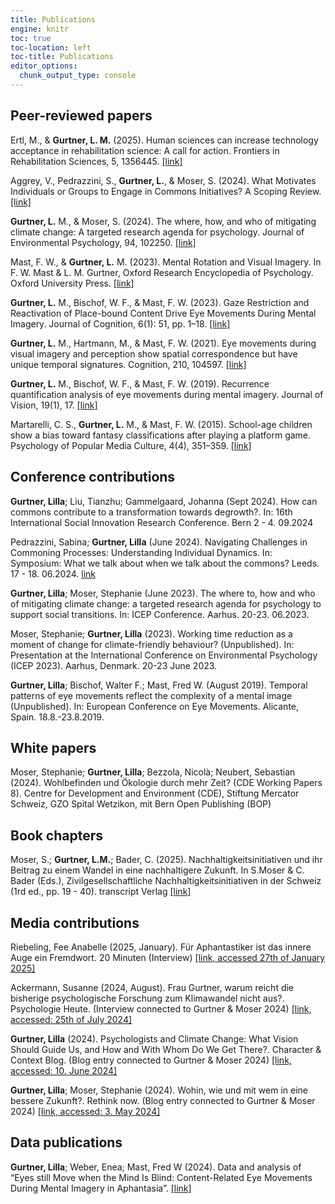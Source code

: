 ```yaml
---
title: Publications
engine: knitr 
toc: true
toc-location: left
toc-title: Publications
editor_options: 
  chunk_output_type: console
---
```


## Peer-reviewed papers


Ertl, M., & **Gurtner, L. M.** (2025). Human sciences can increase technology acceptance in rehabilitation science: A call for action. Frontiers in Rehabilitation Sciences, 5, 1356445. [[link]](https://doi.org/10.3389/fresc.2024.1356445)


Aggrey, V., Pedrazzini, S., **Gurtner, L.**, & Moser, S. (2024). What Motivates Individuals or Groups to Engage in Commons Initiatives? A Scoping Review. [[link]](https://doi.org/10.23668/PSYCHARCHIVES.15504)


**Gurtner, L.** M., & Moser, S. (2024). The where, how, and who of mitigating climate change: A targeted research agenda for psychology. Journal of Environmental Psychology, 94, 102250. [[link]](https://doi.org/10.1016/j.jenvp.2024.102250)


Mast, F. W., & **Gurtner, L.** M. (2023). Mental Rotation and Visual Imagery. In F. W. Mast & L. M. Gurtner, Oxford Research Encyclopedia of Psychology. Oxford University Press. [[link]](https://doi.org/10.1093/acrefore/9780190236557.013.776)


**Gurtner, L.** M., Bischof, W. F., & Mast, F. W. (2023). Gaze Restriction and Reactivation of Place-bound Content Drive Eye Movements During Mental Imagery. Journal of Cognition, 6(1): 51, pp. 1–18. [[link]](https://doi.org/10.5334/joc.316)


**Gurtner, L.** M., Hartmann, M., & Mast, F. W. (2021). Eye movements during visual imagery and perception show spatial correspondence but have unique temporal signatures. Cognition, 210, 104597. [[link]](https://doi.org/10.1016/j.cognition.2021.104597)


**Gurtner, L.** M., Bischof, W. F., & Mast, F. W. (2019). Recurrence quantification analysis of eye movements during mental imagery. Journal of Vision, 19(1), 17. [[link]](https://doi.org/10.1167/19.1.17)


Martarelli, C. S., **Gurtner, L.** M., & Mast, F. W. (2015). School-age children show a bias toward fantasy classifications after playing a platform game. Psychology of Popular Media Culture, 4(4), 351–359. [[link]](https://doi.org/10.1037/ppm0000051)



##  Conference contributions

**Gurtner, Lilla**; Liu, Tianzhu; Gammelgaard, Johanna (Sept 2024). How can commons contribute to a transformation towards degrowth?. In: 16th International Social Innovation Research Conference. Bern 2 - 4. 09.2024

Pedrazzini, Sabina; **Gurtner, Lilla** (June 2024). Navigating Challenges in Commoning Processes: Understanding Individual Dynamics. In: Symposium: What we talk about when we talk about the commons? Leeds. 17 - 18. 06.2024. [link](https://stage.leeds.ac.uk/events/sadler-seminar-series-what-we-talk-about-when-we-talk-about-the-commons/) 

**Gurtner, Lilla**; Moser, Stephanie (June 2023). The where to, how and who of mitigating climate change: a targeted research agenda for psychology to support social transitions. In: ICEP Conference. Aarhus. 20-23. 06.2023. 


Moser, Stephanie; **Gurtner, Lilla** (2023). Working time reduction as a moment of change for climate-friendly behaviour? (Unpublished). In: Presentation at the International Conference on Environmental Psychology (ICEP 2023). Aarhus, Denmark. 20-23 June 2023. 


**Gurtner, Lilla**; Bischof, Walter F.; Mast, Fred W. (August 2019). Temporal patterns of eye movements reflect the complexity of a mental image (Unpublished). In: European Conference on Eye Movements. Alicante, Spain. 18.8.-23.8.2019.


##  White papers

Moser, Stephanie; **Gurtner, Lilla**; Bezzola, Nicolà; Neubert, Sebastian (2024). Wohlbefinden und Ökologie durch mehr Zeit? (CDE Working Papers 8). Centre for Development and Environment (CDE), Stiftung Mercator Schweiz, GZO Spital Wetzikon, mit Bern Open Publishing (BOP) 


## Book chapters

Moser, S.; **Gurtner, L.M.**; Bader, C. (2025). Nachhaltigkeitsinitiativen und ihr Beitrag zu einem Wandel in eine nachhaltigere Zukunft. In S.Moser & C. Bader (Eds.), Zivilgesellschaftliche Nachhaltigkeitsinitiativen in der Schweiz (1rd ed., pp. 19 - 40). transcript Verlag [[link]](https://www.transcript-verlag.de/978-3-8376-7455-2/zivilgesellschaftliche-nachhaltigkeitsinitiativen-in-der-schweiz/?c=310000094)


##  Media contributions

Riebeling, Fee Anabelle (2025, January). Für Aphantastiker ist das innere Auge ein Fremdwort. 20 Minuten (Interview) [[link, accessed 27th of January 2025]](https://www.20min.ch/story/tuecken-der-erinnerung-fuer-aphantastiker-ist-das-innere-auge-ein-fremdwort-103265465)

Ackermann, Susanne (2024, August). Frau Gurtner, warum reicht die bisherige psychologische Forschung zum Klimawandel nicht aus?. Psychologie Heute. (Interview connected to Gurtner & Moser 2024) [[link, accessed: 25th of July 2024]](https://www.psychologie-heute.de/gesellschaft/artikel-detailansicht/43550-warum-reicht-die-bisherige-psychologische-forschung-zum-klimawandel-nicht-aus.html)

**Gurtner, Lilla** (2024). Psychologists and Climate Change: What Vision Should Guide Us, and How and With Whom Do We Get There?. Character & Context Blog. (Blog entry connected to Gurtner & Moser 2024) [[link, accessed: 10. June 2024]](https://spsp.org/news/character-and-context-blog/gurtner-environmental-psychology-climate-transformation-research?_zs=L2Qne&_zl=Sgr64)

**Gurtner, Lilla**; Moser, Stephanie (2024). Wohin, wie und mit wem in eine bessere Zukunft?. Rethink now. (Blog entry connected to Gurtner & Moser 2024) [[link, accessed: 3. May 2024]](https://www.one-planet-lab.ch/post/wohin-wie-und-mit-wem-in-eine-bessere-zukunft)




##  Data publications

**Gurtner, Lilla**; Weber, Enea; Mast, Fred W (2024). Data and analysis of "Eyes still Move when the Mind Is Blind: Content-Related Eye Movements During Mental Imagery in Aphantasia". [[link]](https://doi.org/10.48620/77347)
